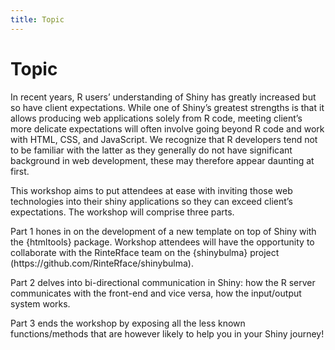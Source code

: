 ```yaml
---
title: Topic
---
```


<div class="container" style="min-height:75vh;">

<h1>Topic</h1>

In recent years, R users’ understanding of Shiny has greatly increased but so have
client expectations. While one of Shiny’s greatest strengths is that it allows producing
web applications solely from R code, meeting client’s more delicate expectations will
often involve going beyond R code and work with HTML, CSS, and JavaScript.
We recognize that R developers tend not to be familiar with the latter as they
generally do not have significant background in web development, these may
therefore appear daunting at first.

This workshop aims to put attendees at ease with inviting those web technologies
into their shiny applications so they can exceed client’s expectations. The workshop
will comprise three parts.

Part 1 hones in on the development of a new template on top of Shiny with the
{htmltools} package. Workshop attendees will have the opportunity to collaborate
with the RinteRface team on the {shinybulma} project
(https://github.com/RinteRface/shinybulma).

Part 2 delves into bi-directional communication in Shiny: how the R server
communicates with the front-end and vice versa, how the input/output system works.

Part 3 ends the workshop by exposing all the less known functions/methods that are
however likely to help you in your Shiny journey!

</div>
